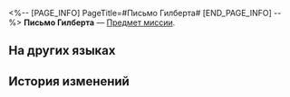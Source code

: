 <%-- [PAGE_INFO]
PageTitle=#Письмо Гилберта#
[END_PAGE_INFO] --%>
{{Предмет Инфобокс
|id          = 140155
|Изображение = Иконка Письмо.png
|Тип         = Предмет миссии
|Инвентарь   = Миссии
|Редкость    = 3
|Эффект      = 
|Описание    = Письмо от квартирмейстера Запретной зоны Гилберта дочери Лиле в Надмирье.
}}
'''Письмо Гилберта''' — [[Предмет миссии]].

==На других языках==
{{На других языках
|en   = Gilbert's Message
|zhs  = 吉尔伯特的信
|zht  = 吉伯特的信
|ja   = ギルバートの手紙
|ko   = 길버트의 편지
|es   = Carta de Gilbert
|fr   = Lettre de Gilbert
|ru   = Письмо Гилберта
|th   = จดหมายของ Gilbert
|vi   = Thư Của Gilbert
|de   = Gilberts Brief
|id   = Surat Gilbert
|pt   = Mensagem de Gilbert
}}

==История изменений==
{{История изменений|3.5}}